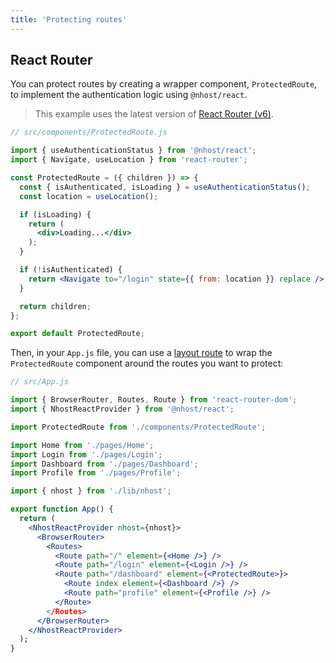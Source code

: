 ```yaml
---
title: 'Protecting routes'
---
```


## React Router

You can protect routes by creating a wrapper component, `ProtectedRoute`, to implement the authentication logic using `@nhost/react`.

> This example uses the latest version of [React Router (v6)](https://reactrouter.com/docs/en/v6).

```jsx
// src/components/ProtectedRoute.js

import { useAuthenticationStatus } from '@nhost/react';
import { Navigate, useLocation } from 'react-router';

const ProtectedRoute = ({ children }) => {
  const { isAuthenticated, isLoading } = useAuthenticationStatus();
  const location = useLocation();

  if (isLoading) {
    return (
      <div>Loading...</div>
    );
  }

  if (!isAuthenticated) {
    return <Navigate to="/login" state={{ from: location }} replace />;
  }

  return children;
};

export default ProtectedRoute;
```

Then, in your `App.js` file, you can use a [layout route](https://reactrouter.com/docs/en/v6/getting-started/concepts#layout-route) to wrap the `ProtectedRoute` component around the routes you want to protect:

```jsx
// src/App.js

import { BrowserRouter, Routes, Route } from 'react-router-dom';
import { NhostReactProvider } from '@nhost/react';

import ProtectedRoute from './components/ProtectedRoute';

import Home from './pages/Home';
import Login from './pages/Login';
import Dashboard from './pages/Dashboard';
import Profile from './pages/Profile';

import { nhost } from './lib/nhost';

export function App() {
  return (
    <NhostReactProvider nhost={nhost}>
      <BrowserRouter>
        <Routes>
          <Route path="/" element={<Home />} />
          <Route path="/login" element={<Login />} />
          <Route path="/dashboard" element={<ProtectedRoute>}>
            <Route index element={<Dashboard />} />
            <Route path="profile" element={<Profile />} />
          </Route>
        </Routes>
      </BrowserRouter>
    </NhostReactProvider>
  );
}
```
